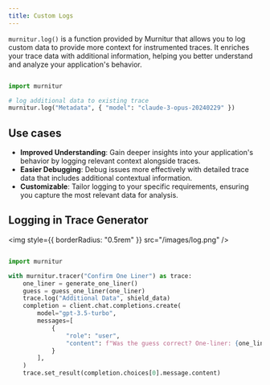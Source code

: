 ```yaml
---
title: Custom Logs
---
```


`murnitur.log()` is a function provided by Murnitur that allows you to log custom data to provide more context for instrumented traces. It enriches your trace data with additional information, helping you better understand and analyze your application's behavior.

```python python

import murnitur

# log additional data to existing trace
murnitur.log("Metadata", { "model": "claude-3-opus-20240229" })

```

## Use cases

- **Improved Understanding**: Gain deeper insights into your application's behavior by logging relevant context alongside traces.
- **Easier Debugging**: Debug issues more effectively with detailed trace data that includes additional contextual information.
- **Customizable**: Tailor logging to your specific requirements, ensuring you capture the most relevant data for analysis.

## Logging in Trace Generator

<img style={{ borderRadius: "0.5rem" }} src="/images/log.png" />

```python python

import murnitur

with murnitur.tracer("Confirm One Liner") as trace:
    one_liner = generate_one_liner()
    guess = guess_one_liner(one_liner)
    trace.log("Additional Data", shield_data)
    completion = client.chat.completions.create(
        model="gpt-3.5-turbo",
        messages=[
            {
                "role": "user",
                "content": f"Was the guess correct? One-liner: {one_liner}, Guess: {guess}",
            }
        ],
    )
    trace.set_result(completion.choices[0].message.content)
```
